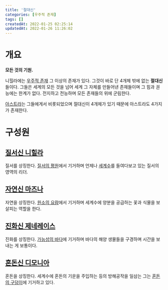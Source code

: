```yaml
---
title: '절대신'
categories: [우주적 존재]
tags: []
createdAt: 2022-01-25 02:25:14
updatedAt: 2022-01-26 11:26:02
---
```


# 개요
<QBlock>
  <P><Strong>모든 것의 기원.</Strong></P>
</QBlock>

니힐라에는 [우주적 존재](우주적_존재) 그 이상의 존재가 있다. 그것이 바로 단 4개체 밖에 없는 **절대신**들이다. 그들은 세계의 모든 것을 넘어 세계 그 자체를 만들어낸 존재들이며 그 힘과 권능에는 한계가 없다. 전지하고 전능하며 모든 존재들의 위에 군림한다.

[아스트라](아스트라)는 그들에게서 비롯되었으며 절대신이 4개체가 있기 때문에 아스트라도 4가지가 존재한다.

# 구성원
## [질서신 니힐라](질서신_니힐라)
질서를 상징한다. [질서의 평원](니힐라_엔시유니아)에서 기거하며 언제나 [세계수](세계수)를 들여다보고 있는 질서의 영역의 리더.

## [자연신 마즈나](자연신_마즈나)
자연을 상징한다. [원소의 요람](마즈나_엘레멘티아)에서 기거하며 세계수에 양분을 공급하는 꽃과 식물을 보살피는 역할을 한다.

## [진화신 제네레이스](진화신_제네레이스)
진화를 상징한다. [가능성의 바다](제네레이스_디멘시아)에 기거하며 바다의 해양 생물들을 구경하며 시간을 보내는 게 보통이다.

## [혼돈신 디모니아](혼돈신_디모니아)
혼돈을 상징한다. 세계수에 혼돈의 기운을 주입하는 등의 방해공작을 일삼는 그는 [혼돈의 구덩이](디모니아_케이어스)에 기거하고 있다.
